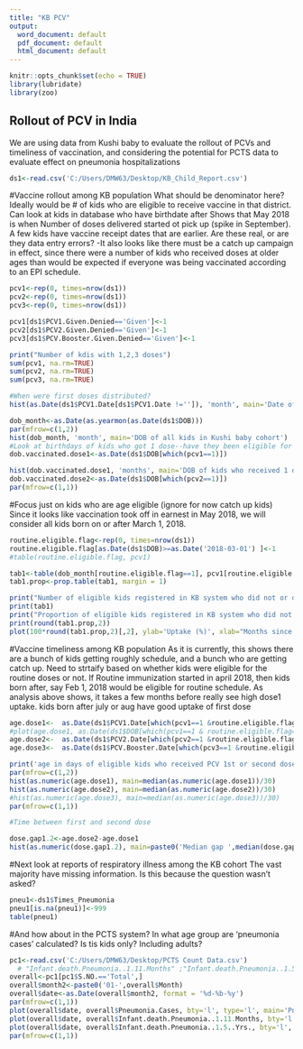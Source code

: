 ```yaml
---
title: "KB PCV"
output:
  word_document: default
  pdf_document: default
  html_document: default
---
```


```r
knitr::opts_chunk$set(echo = TRUE)
library(lubridate)
library(zoo)
```

## Rollout of PCV in India
We are using data from Kushi baby to evaluate the rollout of PCVs and timeliness of vaccination, and considering the potential for PCTS data to evaluate effect on pneumonia hospitalizations


```r
ds1<-read.csv('C:/Users/DMW63/Desktop/KB_Child_Report.csv')
```

#Vaccine rollout among KB population
What should be denominator here? Ideally would be # of kids who are eligible to receive vaccine in that district. Can look at kids in database who have birthdate after 
Shows that May 2018 is when Number of doses delivered started ot pick up (spike in September). A few kids have vaccine receipt dates that are earlier. Are these real, or are they data entry errors?
-It also looks like there must be a catch up campaign in effect, since there were a number of kids who received doses at older ages than would be expected if everyone was being vaccinated according to an EPI schedule.
```r
pcv1<-rep(0, times=nrow(ds1))
pcv2<-rep(0, times=nrow(ds1))
pcv3<-rep(0, times=nrow(ds1))

pcv1[ds1$PCV1.Given.Denied=='Given']<-1 
pcv2[ds1$PCV2.Given.Denied=='Given']<-1 
pcv3[ds1$PCV.Booster.Given.Denied=='Given']<-1 

print("Number of kdis with 1,2,3 doses")
sum(pcv1, na.rm=TRUE)
sum(pcv2, na.rm=TRUE)
sum(pcv3, na.rm=TRUE)

#When were first doses distributed?
hist(as.Date(ds1$PCV1.Date[ds1$PCV1.Date !='']), 'month', main='Date of First dose receipt', xlab='Date')

dob_month<-as.Date(as.yearmon(as.Date(ds1$DOB)))
par(mfrow=c(1,2))
hist(dob_month, 'month', main='DOB of all kids in Kushi baby cohort')
#Look at birthdays of kids who got 1 dose--have they been eligible for 4 month and 9 month doses yet?
dob.vaccinated.dose1<-as.Date(ds1$DOB[which(pcv1==1)])

hist(dob.vaccinated.dose1, 'months', main='DOB of kids who received 1 dose of vaccine')
dob.vaccinated.dose2<-as.Date(ds1$DOB[which(pcv2==1)])
par(mfrow=c(1,1))
```


#Focus just on kids who are age eligible (ignore for now catch up kids)
Since it looks like vaccination took off in earnest in May 2018, we will consider all kids born on or after March 1, 2018.
```r
routine.eligible.flag<-rep(0, times=nrow(ds1))
routine.eligible.flag[as.Date(ds1$DOB)>=as.Date('2018-03-01') ]<-1
#table(routine.eligible.flag, pcv1)

tab1<-table(dob_month[routine.eligible.flag==1], pcv1[routine.eligible.flag==1])
tab1.prop<-prop.table(tab1, margin = 1)

print("Number of eligible kids registered in KB system who did not or did receive first dose of PCV, based on Month of birth")
print(tab1)
print("Proportion of eligible kids registered in KB system who did not or did receive first dose of PCV, based on month of birth")
print(round(tab1.prop,2))
plot(100*round(tab1.prop,2)[,2], ylab='Uptake (%)', xlab="Months since March 2018", main='Uptake of first dose among age-eligible children', bty='l')
```

#Vaccine timeliness among KB population
As it is currently, this shows there are a bunch of kids getting roughly schedule, and a bunch who are getting catch up. Need to strtaify based on whether kids were eligible for the routine doses or not. If Routine immunization started in april 2018, then kids born after, say Feb 1, 2018 would be eligible for routine schedule. As analysis above shows, it takes a few months before really see high dose1 uptake. kids born after july or aug have good uptake of first dose

```r
age.dose1<-  as.Date(ds1$PCV1.Date[which(pcv1==1 &routine.eligible.flag==1)])- as.Date(ds1$DOB[which(pcv1==1 & routine.eligible.flag==1)])
#plot(age.dose1, as.Date(ds1$DOB[which(pcv1==1 & routine.eligible.flag==1)]), bty='l', main='Later Age of 1st dose, earlier DOB', sub='suggests catch up doses')
age.dose2<-  as.Date(ds1$PCV2.Date[which(pcv2==1 &routine.eligible.flag==1)])- as.Date(ds1$DOB[which(pcv2==1 &routine.eligible.flag==1)])
age.dose3<-  as.Date(ds1$PCV.Booster.Date[which(pcv3==1 &routine.eligible.flag==1)])- as.Date(ds1$DOB[which(pcv3==1 &routine.eligible.flag==1)])

print('age in days of eligible kids who received PCV 1st or second dose')
par(mfrow=c(1,2))
hist(as.numeric(age.dose1), main=median(as.numeric(age.dose1))/30)
hist(as.numeric(age.dose2), main=median(as.numeric(age.dose2))/30)
#hist(as.numeric(age.dose3), main=median(as.numeric(age.dose3))/30)
par(mfrow=c(1,1))

#Time between first and second dose

dose.gap1.2<-age.dose2-age.dose1
hist(as.numeric(dose.gap1.2), main=paste0('Median gap ',median(dose.gap1.2), ' days'))


```

#Next look at reports of respiratory illness among the KB cohort
The vast majority have missing information. Is this because the question wasn't asked?
```r
pneu1<-ds1$Times_Pneumonia
pneu1[is.na(pneu1)]<-999
table(pneu1)

```

#And how about in the PCTS system?
In what age group are 'pneumonia cases' calculated? Is tis kids only? Including adults?
```r
pc1<-read.csv('C:/Users/DMW63/Desktop/PCTS Count Data.csv')
  # "Infant.death.Pneumonia..1.11.Months" ;"Infant.death.Pneumonia..1.5..Yrs.";"Pneumonia.Cases"  ;"Month"      
overall<-pc1[pc1$S.NO.=='Total',]
overall$month2<-paste0('01-',overall$Month)
overall$date<-as.Date(overall$month2, format = '%d-%b-%y')
par(mfrow=c(1,1))
plot(overall$date, overall$Pneumonia.Cases, bty='l', type='l', main='Pneumonia cases')
plot(overall$date, overall$Infant.death.Pneumonia..1.11.Months, bty='l', type='l', main='Pneumonia Death 1-11m')
plot(overall$date, overall$Infant.death.Pneumonia..1.5..Yrs., bty='l', type='l', main='Pneumonia deaths 1-5y')
par(mfrow=c(1,1))
  
```